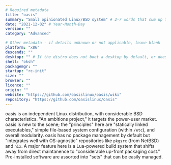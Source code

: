 ```yaml
---
# Required metadata
title: "oasis"
summary: "Small opinionated Linux/BSD system" # 2-7 words that sum up the distribution
date: "2021-12-02" # Year-Month-Day
version: ""
category: "Advanced"

# Other metadata - if details unknown or not applicable, leave blank
platform: "x86"
descends: ""
desktop: "" # If the distro does not boot a desktop by default, or doesn't ship one, leave 'desktop' blank
shell: "oksh"
packagemgr: ""
startup: "rc-init"
size: ""
browser: ""
licence: ""
origin: ""
website: "https://github.com/oasislinux/oasis/wiki"
repository: "https://github.com/oasislinux/oasis"
---
```


oasis is an independent Linux distribution, with considerable BSD characteristics. "An ambitions project," it targets the power-user market. oasis is new to the scene; the "principles" here are "statically linked executables," simple file-based system configuration (within `/etc`), and overall modularity. oasis has no package management by default but "integrates well with OS-agnostic" repositories like `pkgsrc` (from NetBSD) and `nix`. A major feature here is a Lua-powered build system that shifts away from direct maintanence to "considerable up-front packaging cost." Pre-installed software are assorted into "sets" that can be easily managed.
